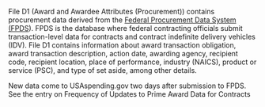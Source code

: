 
File D1 (Award and Awardee Attributes (Procurement)) contains
procurement data derived from the
 <a target="_blank" rel="noopener noreferrer" href="https://www.fpds.gov/">Federal Procurement Data System (FPDS</a>).
 FPDS is the database where federal
contracting officials submit transaction-level data for contracts
and contract indefinite delivery vehicles (IDV). File D1 contains
information about award transaction obligation, award transaction
description, action date, awarding agency, recipient code, recipient
location, place of performance, industry (NAICS), product or service
(PSC), and type of set aside, among other details.

New data come to USAspending.gov two days after submission to FPDS.
See the entry on <AboutTheDataLink slug="frequency-of-updates-to-prime-award-data-for-contracts">Frequency of Updates to Prime Award Data for Contracts</AboutTheDataLink>
